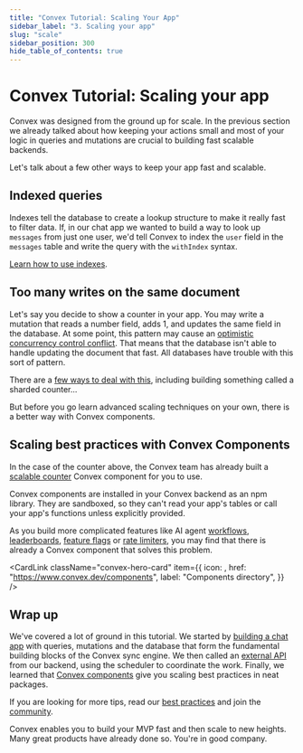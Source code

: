 ```yaml
---
title: "Convex Tutorial: Scaling Your App"
sidebar_label: "3. Scaling your app"
slug: "scale"
sidebar_position: 300
hide_table_of_contents: true
---
```



# Convex Tutorial: Scaling your app

Convex was designed from the ground up for scale. In the previous section we
already talked about how keeping your actions small and most of your logic in
queries and mutations are crucial to building fast scalable backends.

Let's talk about a few other ways to keep your app fast and scalable.

## Indexed queries

Indexes tell the database to create a lookup structure to make it really fast to
filter data. If, in our chat app we wanted to build a way to look up `messages`
from just one user, we'd tell Convex to index the `user` field in the `messages`
table and write the query with the `withIndex` syntax.

[Learn how to use indexes](/docs/database/reading-data/indexes/indexes.md).

## Too many writes on the same document

Let's say you decide to show a counter in your app. You may write a mutation
that reads a number field, adds 1, and updates the same field in the database.
At some point, this pattern may cause an
[optimistic concurrency control conflict](/error#1). That means that the
database isn't able to handle updating the document that fast. All databases
have trouble with this sort of pattern.

There are a [few ways to deal with this](error#remediation), including building
something called a sharded counter...

But before you go learn advanced scaling techniques on your own, there is a
better way with Convex components.

## Scaling best practices with Convex Components

In the case of the counter above, the Convex team has already built a
[scalable counter](https://www.convex.dev/components/sharded-counter) Convex
component for you to use.

Convex components are installed in your Convex backend as an npm library. They
are sandboxed, so they can't read your app's tables or call your app's functions
unless explicitly provided.

As you build more complicated features like AI agent
[workflows](https://www.convex.dev/components/workflow),
[leaderboards](https://www.convex.dev/components/aggregate),
[feature flags](https://www.convex.dev/components/launchdarkly) or
[rate limiters](https://www.convex.dev/components/rate-limiter), you may find
that there is already a Convex component that solves this problem.

<CardLink
  className="convex-hero-card"
  item={{
    icon: <ComponentsIcon height={40} />,
    href: "https://www.convex.dev/components",
    label: "Components directory",
  }}
/>

## Wrap up

We've covered a lot of ground in this tutorial. We started by
[building a chat app](/docs/tutorial/index.mdx) with queries, mutations and the
database that form the fundamental building blocks of the Convex sync engine. We
then called an [external API](/docs/tutorial/actions.mdx) from our backend,
using the scheduler to coordinate the work. Finally, we learned that
[Convex components](https://www.convex.dev/components) give you scaling best
practices in neat packages.

If you are looking for more tips, read our
[best practices](/docs/production/best-practices/best-practices.mdx) and join
the [community](https://www.convex.dev/community).

Convex enables you to build your MVP fast and then scale to new heights. Many
great products have already done so. You're in good company.
